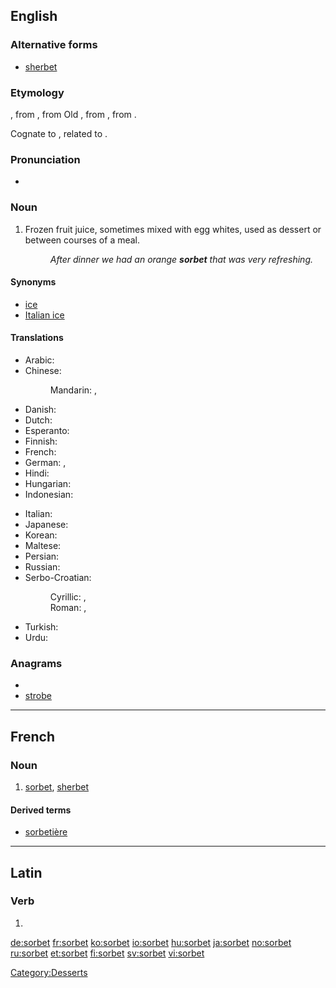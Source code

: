 {{also|Sorbet}}
==English==

===Alternative forms===
* [[sherbet]]

===Etymology===
{{etyl|fr}} {{term|sorbet|lang=fr}}, from {{etyl|frm}}, from Old {{etyl|it}} {{term|sorbetto|lang=it}}, from {{etyl|tr}} {{term|şerbet|lang=tr}}, from {{etyl|ar}} {{term|شربة||drink|sc=Arab}}.

Cognate to {{term|sherbet}}, related to {{term|syrup}}.

===Pronunciation===
* {{a|Canada}} {{IPA|/ˈʃərbət/|/ˈʃərbərt/|/ˌsɔrˈbeɪ/}}

===Noun===
{{en-noun}}

# Frozen fruit juice, sometimes mixed with egg whites, used as dessert or between courses of a meal.
#: ''After dinner we had an orange '''sorbet''' that was very refreshing.''

====Synonyms====
* [[ice]]
* [[Italian ice]]

====Translations====
{{trans-top|frozen fruit juice}}
* Arabic: {{t|ar|شربة|f|tr=shárba}}
* Chinese:
*: Mandarin: {{t|cmn|冰糕|tr=bīnggāo|sc=Hani}}, {{t|cmn|果汁冰糕|tr=guǒzhī bīnggāo|sc=Hani}}
* Danish: {{t-|da|sorbet}}
* Dutch: {{t-|nl|sorbet|n}}
* Esperanto: {{t|eo|ŝorbeto}}
* Finnish: {{t-|fi|jäädyke}}
* French: {{t+|fr|sorbet|f}}
* German: {{t+|de|Fruchteis|n}}, {{t+|de|Sorbet|n}}
* Hindi: {{t|hi|शर्बत|tr=śarbat|xs=Hindi}}
* Hungarian: {{t+|hu|sörbet}}
* Indonesian: {{t-|id|sorbet|xs=Indonesian}}
{{trans-mid}}
* Italian: {{t+|it|sorbetto|m}}
* Japanese: {{t|ja|シャーベット|tr=shābetto}}
* Korean: {{t|ko|셔벗|tr=syeobeot|sc=Hang}}
* Maltese: {{t|mt|sorbè|xs=Maltese}}
* Persian: {{t|fa|شربت|tr=šarbat}}
* Russian: {{t+|ru|шербет|m|tr=šerbét}}
* Serbo-Croatian:
*: Cyrillic: {{t|sh|шербе|n|sc=Cyrl|xs=Serbo-Croatian}}, {{t|sh|шербет|m|sc=Cyrl|xs=Serbo-Croatian}}
*: Roman: {{t|sh|šerbe|n|xs=Serbo-Croatian}}, {{t|sh|šerbet|m|xs=Serbo-Croatian}}
* Turkish: {{t+|tr|şerbet}}
* Urdu: {{t|ur|شربت|tr=śarbat|xs=Urdu}}
{{trans-bottom}}

===Anagrams===
* {{alphagram|beorst}}
* [[strobe#English|strobe]]

[[Category:Desserts]]

----

==French==

===Noun===
{{fr-noun|m}}

# [[sorbet#English|sorbet]], [[sherbet]]

====Derived terms====
* [[sorbetière]]

----

==Latin==

===Verb===
{{la-verb-form|sorbet}}

# {{conjugation of|sorbeo|sorbeō|3|s|pres|act|ind|lang=la}}

[[de:sorbet]]
[[fr:sorbet]]
[[ko:sorbet]]
[[io:sorbet]]
[[hu:sorbet]]
[[ja:sorbet]]
[[no:sorbet]]
[[ru:sorbet]]
[[et:sorbet]]
[[fi:sorbet]]
[[sv:sorbet]]
[[vi:sorbet]]